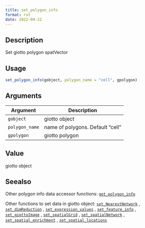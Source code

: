 ```yaml
--- 
title: set_polygon_info 
format: rst 
date: 2022-09-22 
--- 
```


## Description

Set giotto polygon spatVector


## Usage

```r
set_polygon_info(gobject, polygon_name = "cell", gpolygon)
```


## Arguments

Argument      |Description
------------- |----------------
`gobject`     |     giotto object
`polygon_name`     |     name of polygons. Default "cell"
`gpolygon`     |     giotto polygon


## Value

giotto object


## Seealso

Other polygon info data accessor functions:
 [`get_polygon_info`](#getpolygoninfo) 
 
 Other functions to set data in giotto object:
 [`set_NearestNetwork`](#setnearestnetwork) ,
 [`set_dimReduction`](#setdimreduction) ,
 [`set_expression_values`](#setexpressionvalues) ,
 [`set_feature_info`](#setfeatureinfo) ,
 [`set_giottoImage`](#setgiottoimage) ,
 [`set_spatialGrid`](#setspatialgrid) ,
 [`set_spatialNetwork`](#setspatialnetwork) ,
 [`set_spatial_enrichment`](#setspatialenrichment) ,
 [`set_spatial_locations`](#setspatiallocations)


